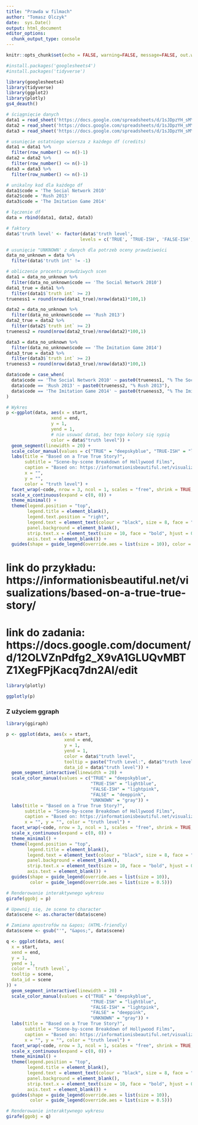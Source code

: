 ```yaml
---
title: "Prawda w filmach"
author: "Tomasz Olczyk"
date:  sys.Date()
output: html_document
editor_options: 
  chunk_output_type: console
---
```


```r
knitr::opts_chunk$set(echo = FALSE, warning=FALSE, message=FALSE, out.width = 1000, out.height = 800)
```

```r
#install.packages('googlesheets4')
#install.packages('tidyverse')

```

```r
library(googlesheets4)
library(tidyverse)
library(ggplot2)
library(plotly)
gs4_deauth()

```

```r
# ściągnięcie danych
data1 = read_sheet('https://docs.google.com/spreadsheets/d/1sJDpzYH_sMYuYHqkmZeJGIq_TEXGDjboYdSoew7UjZ8/edit#gid=1961296402',sheet="The Social Network")
data2 = read_sheet('https://docs.google.com/spreadsheets/d/1sJDpzYH_sMYuYHqkmZeJGIq_TEXGDjboYdSoew7UjZ8/edit#gid=1961296402',sheet="Rush")
data3 = read_sheet('https://docs.google.com/spreadsheets/d/1sJDpzYH_sMYuYHqkmZeJGIq_TEXGDjboYdSoew7UjZ8/edit#gid=1961296402',sheet="The Imitation Game")
```

```r
# usunięcie ostatniego wiersza z każdego df (credits)
data1 = data1 %>%
  filter(row_number() <= n()-1)
data2 = data2 %>%
  filter(row_number() <= n()-1)
data3 = data3 %>%
  filter(row_number() <= n()-1)
```


```r
# unikalny kod dla każdego df
data1$code = 'The Social Network 2010'
data2$code = 'Rush 2013'
data3$code = 'The Imitation Game 2014'
```

```r
# łączenie df
data = rbind(data1, data2, data3)
```

```r
# faktory
data$'truth level' <- factor(data$'truth level', 
                            levels = c('TRUE', 'TRUE-ISH', 'FALSE-ISH', 'FALSE', 'UNKNOWN', '-'))
```

```r
# usunięcie "UNKNOWN' z danych dla potrzeb oceny prawdziwości
data_no_unknown = data %>%
  filter(data$'truth int' != -1)
```

```r
# obliczenie procentu prawdziwych scen
data1 = data_no_unknown %>%
  filter(data_no_unknown$code == 'The Social Network 2010')
data1_true = data1 %>%
  filter(data1$`truth int` >= 2)
trueness1 = round(nrow(data1_true)/nrow(data1)*100,1)

data2 = data_no_unknown %>%
  filter(data_no_unknown$code == 'Rush 2013')
data2_true = data2 %>%
  filter(data2$`truth int` >= 2)
trueness2 = round(nrow(data2_true)/nrow(data2)*100,1)

data3 = data_no_unknown %>%
  filter(data_no_unknown$code == 'The Imitation Game 2014')
data3_true = data3 %>%
  filter(data3$`truth int` >= 2)
trueness3 = round(nrow(data3_true)/nrow(data3)*100,1)
```

```r
data$code = case_when(
  data$code == 'The Social Network 2010' ~ paste0(trueness1, "% The Social Network 2010"),
  data$code == 'Rush 2013' ~ paste0(trueness2, "% Rush 2013"),
  data$code == 'The Imitation Game 2014' ~ paste0(trueness3, "% The Imitation Game 2014")
)
```


```r
# Wykres
p <-ggplot(data, aes(x = start,
                 xend = end, 
                 y = 1,
                 yend = 1,
                 # nie usuwać data$, bez tego kolory się sypią
                 color = data$"truth level")) +
  geom_segment(linewidth = 20) +
  scale_color_manual(values = c("TRUE" = "deepskyblue", "TRUE-ISH" = "lightblue", "FALSE-ISH" = "lightpink", "FALSE" = "deeppink", "UNKNOWN" = "gray")) +
  labs(title = "Based on a True True Story?",
       subtitle = "Scene-by-scene Breakdown of Hollywood Films",
       caption = "Based on: https://informationisbeautiful.net/visualizations/based-on-a-true-true-story/",
       x = "",
       y = "",
       color = "truth level") +
  facet_wrap(~code, nrow = 3, ncol = 1, scales = "free", shrink = TRUE, drop = FALSE) + 
  scale_x_continuous(expand = c(0, 0)) +
  theme_minimal() + 
  theme(legend.position = "top",
        legend.title = element_blank(),
        legend.text.position = "right",
        legend.text = element_text(colour = "black", size = 8, face = "bold"),
        panel.background = element_blank(),
        strip.text.x = element_text(size = 10, face = "bold", hjust = 0),
        axis.text = element_blank()) +
  guides(shape = guide_legend(override.aes = list(size = 10)), color = guide_legend(override.aes = list(size = 0.5)))


```


# link do przykładu: https://informationisbeautiful.net/visualizations/based-on-a-true-true-story/
# link do zadania: https://docs.google.com/document/d/12OLVZnPdfg2_X9vA1GLUQvMBTZ1XegFPjKacq7dn2AI/edit

```r
library(plotly)
```


```r
ggplotly(p)
```

### Z użyciem ggraph

```r
library(ggiraph)

```

```r


p <- ggplot(data, aes(x = start,
                      xend = end, 
                      y = 1,
                      yend = 1,
                      color = data$"truth level",
                      tooltip = paste("Truth Level:", data$"truth level"),
                      data_id = data$"truth level")) +
  geom_segment_interactive(linewidth = 20) +
  scale_color_manual(values = c("TRUE" = "deepskyblue", 
                                "TRUE-ISH" = "lightblue", 
                                "FALSE-ISH" = "lightpink", 
                                "FALSE" = "deeppink", 
                                "UNKNOWN" = "gray")) +
  labs(title = "Based on a True True Story?",
       subtitle = "Scene-by-scene Breakdown of Hollywood Films",
       caption = "Based on: https://informationisbeautiful.net/visualizations/based-on-a-true-true-story/",
       x = "", y = "", color = "truth level") +
  facet_wrap(~code, nrow = 3, ncol = 1, scales = "free", shrink = TRUE, drop = FALSE) + 
  scale_x_continuous(expand = c(0, 0)) +
  theme_minimal() + 
  theme(legend.position = "top",
        legend.title = element_blank(),
        legend.text = element_text(colour = "black", size = 8, face = "bold"),
        panel.background = element_blank(),
        strip.text.x = element_text(size = 10, face = "bold", hjust = 0),
        axis.text = element_blank()) +
  guides(shape = guide_legend(override.aes = list(size = 10)), 
         color = guide_legend(override.aes = list(size = 0.5)))

# Renderowanie interaktywnego wykresu
girafe(ggobj = p)
```


```r
# Upewnij się, że scene to character
data$scene <- as.character(data$scene)

# Zamiana apostrofów na &apos; (HTML-friendly)
data$scene <- gsub("'", "&apos;", data$scene)

q <- ggplot(data, aes(
  x = start,
  xend = end, 
  y = 1,
  yend = 1,
  color = `truth level`,
  tooltip = scene,  
  data_id = scene
)) +
  geom_segment_interactive(linewidth = 20) +
  scale_color_manual(values = c("TRUE" = "deepskyblue", 
                                "TRUE-ISH" = "lightblue", 
                                "FALSE-ISH" = "lightpink", 
                                "FALSE" = "deeppink", 
                                "UNKNOWN" = "gray")) +
  labs(title = "Based on a True True Story?",
       subtitle = "Scene-by-scene Breakdown of Hollywood Films",
       caption = "Based on: https://informationisbeautiful.net/visualizations/based-on-a-true-true-story/",
       x = "", y = "", color = "truth level") +
  facet_wrap(~code, nrow = 3, ncol = 1, scales = "free", shrink = TRUE, drop = FALSE) + 
  scale_x_continuous(expand = c(0, 0)) +
  theme_minimal() + 
  theme(legend.position = "top",
        legend.title = element_blank(),
        legend.text = element_text(colour = "black", size = 8, face = "bold"),
        panel.background = element_blank(),
        strip.text.x = element_text(size = 10, face = "bold", hjust = 0),
        axis.text = element_blank()) +
  guides(shape = guide_legend(override.aes = list(size = 10)), 
         color = guide_legend(override.aes = list(size = 0.5)))

# Renderowanie interaktywnego wykresu
girafe(ggobj = q)
```

